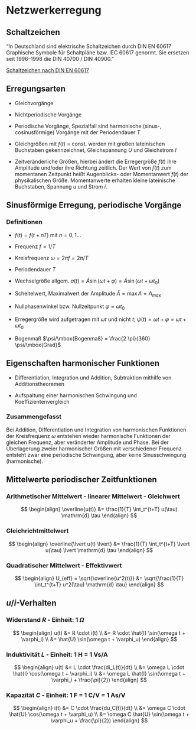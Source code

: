 # Netzwerkerregung

## Schaltzeichen

"In Deutschland sind elektrische Schaltzeichen durch DIN EN 60617 Graphische Symbole für Schaltpläne bzw. IEC 60617
 genormt. Sie ersetzen seit 1996–1998 die DIN 40700 / DIN 40900."

[Schaltzeichen nach DIN EN 60617](https://de.wikipedia.org/wiki/Liste_der_Schaltzeichen_%28Elektrik/Elektronik%29#Ideale_Stromkreise)


## Erregungsarten

* Gleichvorgänge

* Nichtperiodische Vorgänge

* Periodische Vorgänge, Spezialfall sind harmonische (sinus-, cosinusförmige) Vorgänge mit der Periodendauer $T$

* Gleichgrößen mit $f(t)$ = const. werden mit großen lateinischen Buchstaben gekennzeichnet, Gleichspannung $U$ und
  Gleichstrom $I$ 
  
* Zeitveränderliche Größen, hierbei ändert die Erregergröße $f(t)$ ihre Amplitude und/oder ihre Richtung zeitlich. Der
  Wert von $f(t)$ zum momentanen Zeitpunkt heißt Augenblicks- oder Momentanwert $f(t)$ der physikalischen
  Größe. Momentanwerte erhalten kleine lateinische Buchstaben, Spannung $u$ und Strom $i$. 


## Sinusförmige Erregung, periodische Vorgänge

::: {.callout-note}

### Definitionen

* $f(t)=f(t+nT)$ mit $n=0, 1 ...$

* Frequenz $f=1/T$

* Kreisfrequenz $\omega=2\pi f = 2\pi/T$

* Periodendauer $T$

* Wechselgröße allgem. $a(t)=\hat{A} \sin (\omega t +\varphi) = \hat{A} \sin(\omega t + \omega t_0)$

* Scheitelwert, Maximalwert der Amplitude $\hat{A}=\max{A}=A_{max}$

* Nullphasenwinkel bzw. Nullzeitpunkt $\varphi=\omega t_0$

* Erregergröße wird aufgetragen mit $\omega t$ und nicht $t$; $\psi(t) = \omega t + \varphi = \omega t + \omega t_0$

* Bogenmaß $\psi/\mbox{Bogenmaß} = \frac{2 \pi}{360} \psi/\mbox{Grad}$
:::


## Eigenschaften harmonischer Funktionen

* Differentiation, Integration und Addition, Subtraktion mithilfe von Additionstheoremen

* Aufspaltung einer harmonischen Schwingung und Koeffizientenvergleich

::: {.callout-note} 

### Zusammengefasst

Bei Addition, Differentiation und Integration von harmonischen Funktionen der Kreisfrequenz $\omega$
entstehen wieder harmonische Funktionen der gleichen Frequenz, aber veränderter Amplitude und Phase. Bei der
Überlagerung zweier harmonischer Größen mit verschiedener Frequenz entsteht zwar eine periodische Schwingung, aber
keine Sinusschwingung (harmonische).
:::

## Mittelwerte periodischer Zeitfunktionen

::: {.callout-note} 

### Arithmetischer Mittelwert - linearer Mittelwert - Gleichwert

$$
\begin{align}
\overline{u(t)} &= \frac{1}{T} \int_t^{t+T} u(\tau) \mathrm{d} \tau
\end{align}
$$
:::

::: {.callout-note} 

### Gleichrichtmittelwert

$$
\begin{align}
\overline{\lvert u(t) \lvert} &= \frac{1}{T} \int_t^{t+T} \lvert u(\tau) \lvert \mathrm{d} \tau
\end{align}
$$
:::

::: {.callout-note} 

### Quadratischer Mittelwert - Effektivwert

$$
\begin{align}
U_{eff} = \sqrt{\overline{u^2(t)}} &= \sqrt{\frac{1}{T} \int_t^{t+T} u^2(\tau) \mathrm{d} \tau}
\end{align}
$$
:::

## $u/i$-Verhalten

::: {.callout-note} 

### Widerstand $R$ - Einheit: 1 $\Omega$

$$
\begin{align}
u(t) &= R \cdot i(t) \\
&= R \cdot \hat{I} \sin(\omega t + \varphi_i) \\
&= \hat{U} \sin(\omega t + \varphi_u)
\end{align}
$$
:::

::: {.callout-note}

### Induktivität $L$ - Einheit: 1 H = 1 Vs/A

$$
\begin{align}
u(t) &= L \cdot \frac{di_L(t)}{dt} \\
&= \omega L \cdot \hat{I} \cos(\omega t + \varphi_i) \\
&= \omega L \hat{I} \sin(\omega t + \varphi_i + \frac{\pi}{2})
\end{align}
$$
:::

::: {.callout-note} 

### Kapazität $C$ - Einheit: 1 F = 1 C/V = 1 As/V

$$
\begin{align}
i(t) &= C \cdot \frac{du_C(t)}{dt} \\
&= \omega C \cdot \hat{U} \cos(\omega t + \varphi_u) \\
&= \omega C \hat{U} \sin(\omega t + \varphi_u + \frac{\pi}{2})
\end{align}
$$
:::
